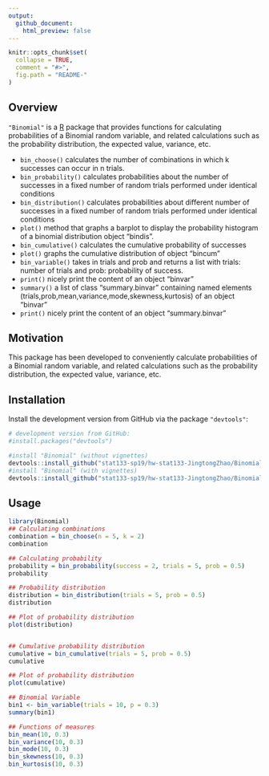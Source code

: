 ```yaml
---
output:
  github_document:
    html_preview: false
---
```


<!-- README.md is generated from README.Rmd. Please edit that file -->

```r
knitr::opts_chunk$set(
  collapse = TRUE,
  comment = "#>",
  fig.path = "README-"
)
```


## Overview

`"Binomial"` is a [R](http://www.r-project.org/) package that provides functions for calculating probabilities of a Binomial random variable, and related calculations such as the
probability distribution, the expected value, variance, etc.

* `bin_choose()` calculates the number of combinations in which k successes can occur in n trials.
* `bin_probability()` calculates probabilities about the number of successes in a fixed number of random trials performed under identical conditions
* `bin_distribution()` calculates probabilities about different number of successes in a fixed number of random trials performed under identical conditions
* `plot()` method that graphs a barplot to display the probability histogram of a binomial distribution object "bindis".
* `bin_cumulative()` calculates the cumulative probability of successes
* `plot()` graphs the cumulative distribution of object "bincum"
* `bin_variable()` takes in trials and prob and returns a list with trials: number of trials and prob: probability of success.
* `print()` nicely print the content of an object "binvar"
* `summary()` a list of class "summary.binvar" containing named elements (trials,prob,mean,variance,mode,skewness,kurtosis) of an object "binvar"
* `print()` nicely print the content of an object "summary.binvar"


## Motivation

This package has been developed to conveniently calculate probabilities of a Binomial random variable, and related calculations such as the probability distribution, the expected value, variance, etc.


## Installation

Install the development version from GitHub via the package `"devtools"`:

```r
# development version from GitHub:
#install.packages("devtools") 

#install "Binomial" (without vignettes)
devtools::install_github("stat133-sp19/hw-stat133-JingtongZhao/Binomial")
#install "Binomial" (with vignettes)
devtools::install_github("stat133-sp19/hw-stat133-JingtongZhao/Binomial", build_vignettes = TRUE)
```


## Usage

```r
library(Binomial)
## Calculating combinations
combination = bin_choose(n = 5, k = 2)
combination

## Calculating probability
probability = bin_probability(success = 2, trials = 5, prob = 0.5)
probability

## Probability distribution
distribution = bin_distribution(trials = 5, prob = 0.5)
distribution

## Plot of probability distribution
plot(distribution)


## Cumulative probability distribution
cumulative = bin_cumulative(trials = 5, prob = 0.5)
cumulative

## Plot of probability distribution
plot(cumulative)

## Binomial Variable
bin1 <- bin_variable(trials = 10, p = 0.3)
summary(bin1)

## Functions of measures
bin_mean(10, 0.3)
bin_variance(10, 0.3)
bin_mode(10, 0.3)
bin_skewness(10, 0.3)
bin_kurtosis(10, 0.3)
```








